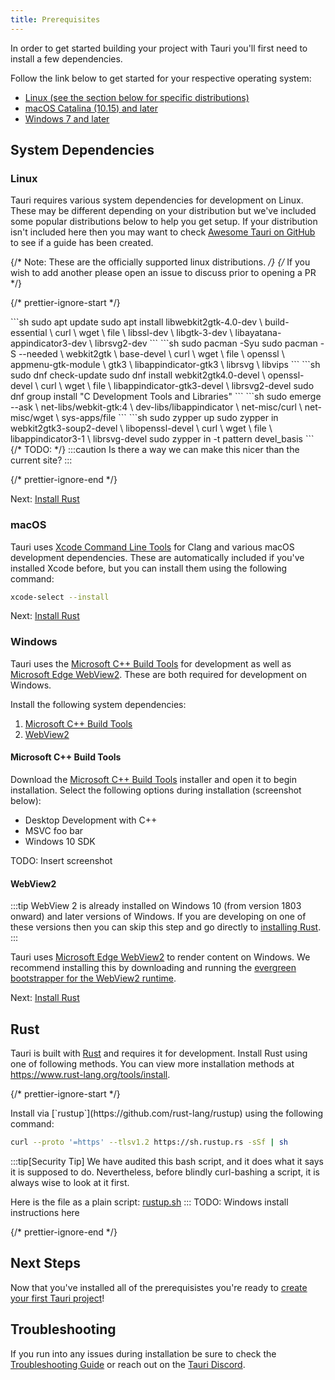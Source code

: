 ```yaml
---
title: Prerequisites
---
```



In order to get started building your project with Tauri you'll first need to install a few dependencies.

Follow the link below to get started for your respective operating system:

- [Linux (see the section below for specific distributions)](#linux)
- [macOS Catalina (10.15) and later](#macos)
- [Windows 7 and later](#windows)

## System Dependencies

### Linux

Tauri requires various system dependencies for development on Linux. These may be different depending on your distribution but we've included some popular distributions below to help you get setup. If your distribution isn't included here then you may want to check [Awesome Tauri on GitHub](https://github.com/tauri-apps/awesome-tauri#guides) to see if a guide has been created.

{/* Note: These are the officially supported linux distributions. */}
{/* If you wish to add another please open an issue to discuss prior to opening a PR */}

{/* prettier-ignore-start */}

<Tabs>
  <TabItem label="Debian">
  ```sh
  sudo apt update
  sudo apt install libwebkit2gtk-4.0-dev \
    build-essential \
    curl \
    wget \
    file \
    libssl-dev \
    libgtk-3-dev \
    libayatana-appindicator3-dev \
    librsvg2-dev
  ```
  </TabItem>
  <TabItem label="Arch">
  ```sh
  sudo pacman -Syu
  sudo pacman -S --needed \
    webkit2gtk \
    base-devel \
    curl \
    wget \
    file \
    openssl \
    appmenu-gtk-module \
    gtk3 \
    libappindicator-gtk3 \
    librsvg \
    libvips
  ```
  </TabItem>
  <TabItem label="Fedora">
  ```sh
  sudo dnf check-update
  sudo dnf install webkit2gtk4.0-devel \
    openssl-devel \
    curl \
    wget \
    file \
    libappindicator-gtk3-devel \
    librsvg2-devel
  sudo dnf group install "C Development Tools and Libraries"
  ```
  </TabItem>
  <TabItem label="Gentoo">
  ```sh
  sudo emerge --ask \
    net-libs/webkit-gtk:4 \
    dev-libs/libappindicator \
    net-misc/curl \
    net-misc/wget \
    sys-apps/file
  ```
  </TabItem>
  <TabItem label="openSUSE">
  ```sh
  sudo zypper up
  sudo zypper in webkit2gtk3-soup2-devel \
    libopenssl-devel \
    curl \
    wget \
    file \
    libappindicator3-1 \
    librsvg-devel
  sudo zypper in -t pattern devel_basis
  ```
  </TabItem>
  <TabItem label="NixOS">
  {/* TODO: */}
  :::caution
  Is there a way we can make this nicer than the current site?
  :::

  </TabItem>
</Tabs>

{/* prettier-ignore-end */}

Next: [Install Rust](#rust)

### macOS

Tauri uses [Xcode Command Line Tools](https://developer.apple.com/xcode/resources/) for Clang and various macOS development dependencies. These are automatically included if you've installed Xcode before, but you can install them using the following command:

```sh
xcode-select --install
```

Next: [Install Rust](#rust)

### Windows

Tauri uses the [Microsoft C++ Build Tools](https://visualstudio.microsoft.com/visual-cpp-build-tools/) for development as well as [Microsoft Edge WebView2](https://developer.microsoft.com/en-us/microsoft-edge/webview2/). These are both required for development on Windows.

Install the following system dependencies:

1. [Microsoft C++ Build Tools](#microsoft-c-build-tools)
2. [WebView2](#webview2)

#### Microsoft C++ Build Tools

Download the [Microsoft C++ Build Tools](https://visualstudio.microsoft.com/visual-cpp-build-tools/) installer and open it to begin installation. Select the following options during installation (screenshot below):

- Desktop Development with C++
- MSVC foo bar
- Windows 10 SDK

TODO: Insert screenshot

#### WebView2

:::tip
WebView 2 is already installed on Windows 10 (from version 1803 onward) and later versions of Windows. If you are developing on one of these versions then you can skip this step and go directly to [installing Rust](#rust).
:::

Tauri uses [Microsoft Edge WebView2](https://developer.microsoft.com/en-us/microsoft-edge/webview2/) to render content on Windows. We recommend installing this by downloading and running the [evergreen bootstrapper for the WebView2 runtime](https://developer.microsoft.com/en-us/microsoft-edge/webview2/#download-section).

Next: [Install Rust](#rust)

## Rust

Tauri is built with [Rust](https://www.rust-lang.org) and requires it for development. Install Rust using one of following methods. You can view more installation methods at https://www.rust-lang.org/tools/install.

{/* prettier-ignore-start */}

<Tabs>
  <TabItem label="Linux and macOS" class="content">
  Install via [`rustup`](https://github.com/rust-lang/rustup) using the following command:
  
  ```sh
  curl --proto '=https' --tlsv1.2 https://sh.rustup.rs -sSf | sh
  ```
  :::tip[Security Tip]
  We have audited this bash script, and it does what it says it is supposed to do. Nevertheless, before blindly curl-bashing a script, it is always wise to look at it first.
  
  Here is the file as a plain script: [rustup.sh](https://sh.rustup.rs/)
  :::
  </TabItem>
  <TabItem label="Windows">TODO: Windows install instructions here</TabItem>
</Tabs>

{/* prettier-ignore-end */}

## Next Steps

Now that you've installed all of the prerequisistes you're ready to [create your first Tauri project](/getting-started/create-a-project)!

## Troubleshooting

If you run into any issues during installation be sure to check the [Troubleshooting Guide](/guides/troubleshooting) or reach out on the [Tauri Discord](https://discord.com/invite/tauri).

